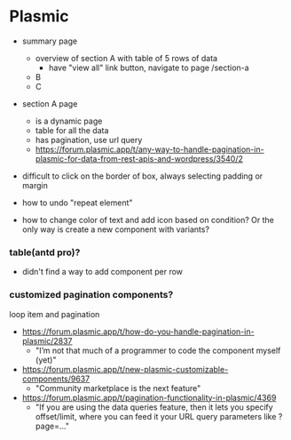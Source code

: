# Plasmic

- summary page
  - overview of section A with table of 5 rows of data
    - have "view all" link button, navigate to page /section-a
  - B
  - C
- section A page
  - is a dynamic page
  - table for all the data
  - has pagination, use url query
  - https://forum.plasmic.app/t/any-way-to-handle-pagination-in-plasmic-for-data-from-rest-apis-and-wordpress/3540/2

- difficult to click on the border of box, always selecting padding or margin
- how to undo "repeat element"
- how to change color of text and add icon based on condition? Or the only way is create a new component with variants?

### table(antd pro)?

- didn't find a way to add component per row

### customized pagination components?

loop item and pagination

- https://forum.plasmic.app/t/how-do-you-handle-pagination-in-plasmic/2837
  - "I’m not that much of a programmer to code the component myself (yet)"
- https://forum.plasmic.app/t/new-plasmic-customizable-components/9637
  - "Community marketplace is the next feature"
- https://forum.plasmic.app/t/pagination-functionality-in-plasmic/4369
  - "If you are using the data queries feature, then it lets you specify offset/limit, where you can feed it your URL query parameters like ?page=…"


